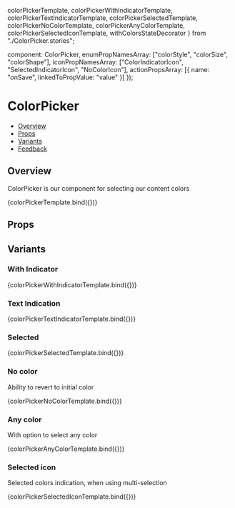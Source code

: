   colorPickerTemplate,
  colorPickerWithIndicatorTemplate,
  colorPickerTextIndicatorTemplate,
  colorPickerSelectedTemplate,
  colorPickerNoColorTemplate,
  colorPickerAnyColorTemplate,
  colorPickerSelectedIconTemplate,
  withColorsStateDecorator
} from "./ColorPicker.stories";

  component: ColorPicker,
  enumPropNamesArray: ["colorStyle", "colorSize", "colorShape"],
  iconPropNamesArray: ["ColorIndicatorIcon", "SelectedIndicatorIcon", "NoColorIcon"],
  actionPropsArray: [{ name: "onSave", linkedToPropValue: "value" }]
});

<Meta
  title="Pickers/ColorPicker"
  component={ColorPicker}
  argTypes={metaSettings.argTypes}
  decorators={metaSettings.decorators}
/>

<!--- Component documentation -->

# ColorPicker

- [Overview](#overview)
- [Props](#props)
- [Variants](#variants)
- [Feedback](#feedback)

## Overview

ColorPicker is our component for selecting our content colors

<Canvas>
  <Story name="Overview">{colorPickerTemplate.bind({})}</Story>
</Canvas>

## Props

<ArgsTable of={ColorPicker} />

## Variants

### With Indicator

<Canvas>
  <Story name="With Indicator">{colorPickerWithIndicatorTemplate.bind({})}</Story>
</Canvas>

### Text Indication

<Canvas>
  <Story name="Text Indication">{colorPickerTextIndicatorTemplate.bind({})}</Story>
</Canvas>

### Selected

<Canvas>
  <Story name="Selected">{colorPickerSelectedTemplate.bind({})}</Story>
</Canvas>

### No color

Ability to revert to initial color

<Canvas>
  <Story name="No color">{colorPickerNoColorTemplate.bind({})}</Story>
</Canvas>

### Any color

With option to select any color

<Canvas>
  <Story name="Any color">{colorPickerAnyColorTemplate.bind({})}</Story>
</Canvas>

### Selected icon

Selected colors indication, when using multi-selection

<Canvas>
  <Story name="Selected icon">{colorPickerSelectedIconTemplate.bind({})}</Story>
</Canvas>
